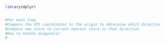 
```r
library(dplyr)
```

```r

```

```r

#For each loop
#Compare the GPS coordinates to the origin to determine which direction it is to origin
#Compare new store to current nearest store in that direction
#How to handle diagonals?
#


```
